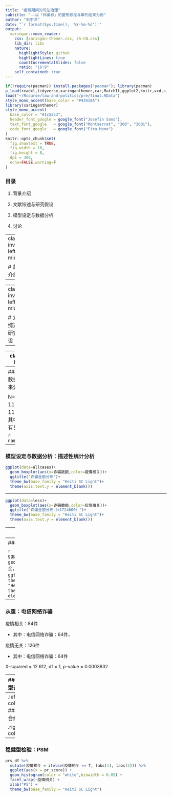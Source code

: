 ```yaml
---
title: "疫情期间的司法治理"
subtitle: "——以「诈骗罪」的量刑标准与审判结果为例"
author: "石宇洋"
date: "`r format(Sys.time(), '%Y-%m-%d')`"
output:
  xaringan::moon_reader:
    css: [xaringan-themer.css, zh-CN.css]
    lib_dir: libs
    nature:
      highlightStyle: github
      highlightLines: true
      countIncrementalSlides: false
      ratio: "16:9"
    self_contained: true
---
```

```r
if(!require(pacman)) install.packages("pacman"); library(pacman)
p_load(readxl,tidyverse,xaringanthemer,car,MatchIt,ggplot2,knitr,vcd,sjPlot)
load("~/Rcourse/law-and-politics/pre/final.RData")
style_mono_accent(base_color = "#43418A")
library(xaringanthemer)
style_mono_accent(
  base_color = "#1c5253",
  header_font_google = google_font("Josefin Sans"),
  text_font_google   = google_font("Montserrat", "300", "300i"),
  code_font_google   = google_font("Fira Mono")
)
knitr::opts_chunk$set(
  fig.showtext = TRUE,
  fig.width = 16, 
  fig.height = 8, 
  dpi = 300,
  echo=FALSE,warning=F
)
```

### 目录

1. 背景介绍

1. 文献综述与研究假设

1. 模型设定与数据分析

1. 讨论

---
class: inverse, left, middle

# 背景介绍

---


---
class: inverse, left, middle

# 文献综述与研究假设

---



---
class: inverse, left, middle

# 模型设定与数据分析

---
### 模型设定与数据分析：数据来源

N=210，2017-11-07至2020-11-03诈骗案，其中84条与疫情有关

```r
names(allcases)
```

---


### 模型设定与数据分析：描述性统计分析

```r
ggplot(data=allcases)+
  geom_boxplot(aes(x=诈骗数额,color=疫情相关))+
  ggtitle("诈骗金额分布")+
  theme_bw(base_family = "Heiti SC Light")+
  theme(axis.text.y = element_blank())
```

---

```r
ggplot(data=less)+
  geom_boxplot(aes(x=诈骗数额,color=疫情相关))+
  ggtitle("诈骗金额分布（<1724600）")+
  theme_bw(base_family = "Heiti SC Light")+
  theme(axis.text.y = element_blank())
```

---
### 刑期

```r
ggplot(data=allcases)+
  geom_boxplot(aes(y=刑期,color=疫情相关))+
  ggtitle("刑期分布（月）")+
  theme_bw(base_family = "Heiti SC Light")+
  theme(axis.text.x = element_blank())
```

---
### 罚金

```r
ggplot(data=allcases)+
  geom_boxplot(aes(y=罚金,color=疫情相关))+
  ggtitle("罚金分布")+
  theme_bw(base_family = "Heiti SC Light")+
  theme(axis.text.x = element_blank())
```

---
### 从重：电信网络诈骗

疫情相关：84件

* 其中：电信网络诈骗：64件，

疫情无关：126件

* 其中：电信网络诈骗：64件

X-squared = 12.612, df = 1, p-value = 0.0003832

---
### 模型设定

\begin{align}
\text{刑期} \sim &\text{有无前科+疫情相关+从重：电信网络诈骗+从轻：非主犯、获利少+}\\ 
\\ 
&\text{从轻：被害人谅解+从轻：自首+从轻：自愿认罪认罚+诈骗数额_超出部分+}\\ 
\\ 
&\text{诈骗数额_分类+退赃_退多少}
\end{align}

.pull-left[
诈骗数额_分类
 * 小于3000：无
 * 3000到30000: 数额较大
 * 30000到500000：数额巨大
 * 500000以上：数额特别巨大
]
 
.pull-right[
诈骗数额_超出部分 = 诈骗数额-分类值
  * 如诈骗5000元，则诈骗数额_超出部分为2000元
  
退赃_退多少=退赃数/诈骗数额 or 退赃数/非法所得
  * 当诈骗数额=非法所得时，两者一致
]
  
---
.left-column[ 
### 拟合结果
]

.right-column[
```r
tab_model(fit)
```
]

---
### 稳健型检验：PSM

```r
prs_df %>%
  mutate(疫情相关 = ifelse(疫情相关 == T, labs[1], labs[2])) %>%
  ggplot(aes(x = pr_score)) +
  geom_histogram(color = "white",binwidth = 0.05) +
  facet_wrap(~疫情相关) +
  xlab("PS") +
  theme_bw(base_family = "Heiti SC Light")
```


  





